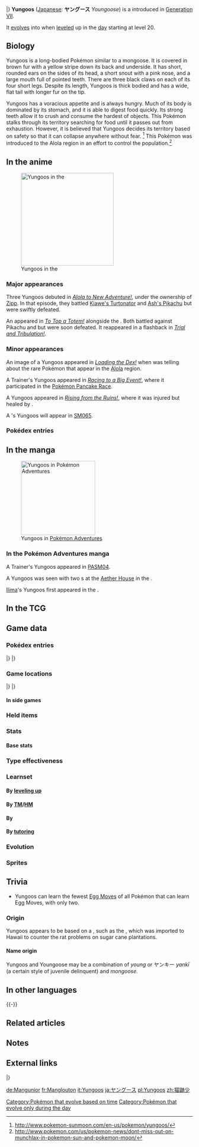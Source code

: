 {{PokémonPrevNext/Head|type=Normal}}
{{PokémonPrevNext/Pokémon|type=Normal|prevnum=733|prev=Toucannon|nextnum=735|next=Gumshoos}}
|}
{{Pokémon Infobox
|name=Yungoos
|jname=ヤングース
|tmname=Youngoose
|jtranslit=Yangūsu
|ndex=734
|type1=Normal
|category=Loitering
|height-ftin=1'04"
|height-m=0.4
|weight-lbs=13.2
|weight-kg=6.0
|adex=013
|abilityn=d
|ability1=Stakeout
|ability2=Strong Jaw
|abilityd=Adaptability
|egggroupn=1
|egggroup1=Field
|eggcycles=15
|evtotal=1
|evat=1
|expyield=51
|lv100exp=1,000,000
|gendercode=127
|color=Brown
|catchrate=255
|body=08
|pokefordex=yungoos
|generation=7
|friendship=70
}}
'''Yungoos''' ([[List of Japanese Pokémon names|Japanese]]: '''ヤングース''' ''Youngoose'') is a {{type|Normal}} {{OBP|Pokémon|species}} introduced in [[Generation VII]].

It [[Evolution|evolves]] into {{p|Gumshoos}} when [[level]]ed up in the [[Time|day]] starting at level 20.

==Biology==
Yungoos is a long-bodied Pokémon similar to a mongoose. It is covered in brown fur with a yellow stripe down its back and underside. It has short, rounded ears on the sides of its head, a short snout with a pink nose, and a large mouth full of pointed teeth. There are three black claws on each of its four short legs. Despite its length, Yungoos is thick bodied and has a wide, flat tail with longer fur on the tip.

Yungoos has a voracious appetite and is always hungry. Much of its body is dominated by its stomach, and it is able to digest food quickly. Its strong teeth allow it to crush and consume the hardest of objects. This Pokémon stalks through its territory searching for food until it passes out from exhaustion. However, it is believed that Yungoos decides its territory based on safety so that it can collapse anywhere without fear. <ref>http://www.pokemon-sunmoon.com/en-us/pokemon/yungoos/</ref> This Pokémon was introduced to the Alola region in an effort to control the {{p|Rattata}} population.<ref>http://www.pokemon.com/us/pokemon-news/dont-miss-out-on-munchlax-in-pokemon-sun-and-pokemon-moon/</ref>

==In the anime==
[[File:Yungoos anime.png|thumb|left|250px|Yungoos in the {{pkmn|anime}}]]
===Major appearances===
Three Yungoos debuted in ''[[SM001|Alola to New Adventure!]]'', under the ownership of [[Zipp]]. In that episode, they battled [[Kiawe's Turtonator]] and [[Ash's Pikachu]] but were swiftly defeated.

An {{DL|Totem Pokémon|Ally Yungoos}} appeared in ''[[SM009|To Top a Totem!]]'' alongside the {{DL|Totem Pokémon|Totem Gumshoos}}. Both battled against Pikachu and {{AP|Rowlet}} but were soon defeated. It reappeared in a flashback in ''[[SM010|Trial and Tribulation!]]''.

===Minor appearances===
An image of a Yungoos appeared in ''[[SM003|Loading the Dex!]]'' when {{an|Giovanni}} was telling {{TRT}} about the rare Pokémon that appear in the [[Alola]] region.

A Trainer's Yungoos appeared in ''[[SM013|Racing to a Big Event!]]'', where it participated in the [[Pokémon Pancake Race]].

A Yungoos appeared in ''[[SM037|Rising from the Ruins!]]'', where it was injured but healed by {{DL|Recurring wild Pokémon in the anime|Tapu Lele}}.

A {{tc|Team Skull Grunt}}'s Yungoos will appear in [[SM065]].

===Pokédex entries===
{{Animedexheader|Alola}}
{{Animedexbody|SM009|Yungoos and Gumshoos|Rotom Pokédex|Yungoos, the Loitering Pokémon. {{p|Gumshoos}}, the Stakeout Pokémon. Both are {{t|Normal}} types. Yungoos have sturdy fangs and jaws, and when they evolve into Gumshoos, they gain a certain tenacity and patience.}}
{{Animedexfooter/Pokémon|''Sun & Moon''|Alola}}

==In the manga==
[[File:Preschooler Yungoos Adventures.png|thumb|200px|right|Yungoos in [[Pokémon Adventures]]]]
===In the Pokémon Adventures manga===
A Trainer's Yungoos appeared in [[PASM04]].

A Yungoos was seen with two {{tc|Preschooler}}s at the [[Aether House]] in the {{chap|Sun & Moon}}.

[[Ilima]]'s Yungoos first appeared in the {{chap|Sun & Moon}}.

==In the TCG==
{{main|Yungoos (TCG)}}

==Game data==
===Pokédex entries===
{{Dex/Header|type=Normal}}
{{Dex/NA|gen=VII}}
{{Dex/Gen|gen=VII}}
{{Dex/Entry1|v=Sun|entry=With its sharp fangs, it will bite anything. It did not originally live in Alola but was imported from another region.}}
{{Dex/Entry1|v=Moon|entry=It wanders around in a never-ending search for food. At dusk, it collapses from exhaustion and falls asleep on the spot.}}
{{Dex/Entry1|v=Ultra Sun|entry=Its stomach takes up most of its long torso. It's a big eater, so the amount Trainers have to spend on its food is no laughing matter.}}
{{Dex/Entry1|v=Ultra Moon|entry=Although it will eat anything, it prefers fresh living things, so it marches down streets in search of prey.}}
|}
|}
{{Dex/Footer}}

===Game locations===
{{Availability/Header|type=Normal}}
{{Availability/NA|gen=VII}}
{{Availability/Gen|gen=VII}}
{{Availability/Entry1|1|v=Sun|area=[[Route]]s {{rtn|1|Alola}}, {{rtn|2|Alola}}, {{rtn|3|Alola}}, {{rtn|4|Alola}}, {{rtn|6|Alola}}, {{rtn|8|Alola}}, [[Hau'oli City]], [[Kala'e Bay]]{{Sup/t|D}}<br/>[[Verdant Cavern]]}}
{{Availability/Entry1|1|v=Moon|area=[[Route]]s {{rtn|1|Alola}}, {{rtn|2|Alola}}, {{rtn|3|Alola}}, {{rtn|4|Alola}}, {{rtn|6|Alola}}, {{rtn|8|Alola}}, [[Hau'oli City]], [[Kala'e Bay]]{{Sup/t|D}}}}
{{Availability/Entry1|1|v=Ultra Sun|area=[[Route]]s {{rtn|1|Alola}}, {{rtn|2|Alola}}, {{rtn|4|Alola}}, {{rtn|6|Alola}}, {{rtn|8|Alola}}, [[Kala'e Bay]]{{Sup/t|D}}<br/>[[Verdant Cavern]]}}
{{Availability/Entry1|1|v=Ultra Moon|area=[[Route]]s {{rtn|1|Alola}}, {{rtn|2|Alola}}, {{rtn|4|Alola}}, {{rtn|6|Alola}}, {{rtn|8|Alola}}, [[Kala'e Bay]]{{Sup/t|D}}}}
|}
|}
{{Availability/Footer}}

====In side games====

===Held items===
{{HeldItems
|type=Normal
|sm1=Pecha Berry|sm1type=Berry|sm1rar=5
|usum1=Pecha Berry|usum1type=Berry|usum1rar=5
}}

===Stats===
====Base stats====
{{Stats
|type=Normal
|HP=48
|Attack=70
|Defense=30
|SpAtk=30
|SpDef=30
|Speed=45}}

===Type effectiveness===
{{TypeEffectiveness
|type1=Normal
|Normal=100
|Fighting=200
|Flying=100
|Poison=100
|Ground=100
|Rock=100
|Bug=100
|Ghost=0
|Steel=100
|Fire=100
|Water=100
|Grass=100
|Electric=100
|Psychic=100
|Ice=100
|Dragon=100
|Dark=100
|Fairy=100
|notes=yes
|normal=yes
|newghost=1}}

===Learnset===
====By [[Level|leveling up]]====
{{learnlist/levelh/7|Yungoos|Normal|Normal|7}}
{{learnlist/level7|1|Tackle|Normal|Physical|40|100|35||'''}}
{{learnlist/level7|3|Leer|Normal|Status|—|100|30}}
{{learnlist/level7|7|Pursuit|Dark|Physical|40|100|20}}
{{learnlist/level7|10|Sand Attack|Ground|Status|—|100|15}}
{{learnlist/level7|13|Odor Sleuth|Normal|Status|—|—|40}}
{{learnlist/level7|16|Bide|Normal|Physical|—|—|10}}
{{learnlist/level7|19|Bite|Dark|Physical|60|100|25}}
{{learnlist/level7|22|Mud-Slap|Ground|Special|20|100|10}}
{{learnlist/level7|25|Super Fang|Normal|Physical|—|90|10}}
{{learnlist/level7|28|Take Down|Normal|Physical|90|85|20||'''}}
{{learnlist/level7|31|Scary Face|Normal|Status|—|100|10}}
{{learnlist/level7|34|Crunch|Dark|Physical|80|100|15}}
{{learnlist/level7|37|Hyper Fang|Normal|Physical|80|90|15||'''}}
{{learnlist/level7|40|Yawn|Normal|Status|—|100|10}}
{{learnlist/level7|43|Thrash|Normal|Physical|120|100|10||'''}}
{{learnlist/level7|46|Rest|Psychic|Status|—|—|10}}
{{learnlist/levelf/7|Yungoos|Normal|Normal|7}}

====By [[TM]]/[[HM]]====
{{learnlist/tmh/7|Yungoos|Normal|Normal|7}}
{{learnlist/tm7|TM01|Work Up|Normal|Status|—|—|30}}
{{learnlist/tm7|TM06|Toxic|Poison|Status|—|90|10}}
{{learnlist/tm7|TM10|Hidden Power|Normal|Special|60|100|15}}
{{learnlist/tm7|TM12|Taunt|Dark|Status|—|100|20}}
{{learnlist/tm7|TM17|Protect|Normal|Status|—|—|10}}
{{learnlist/tm7|TM21|Frustration|Normal|Physical|—|100|20||'''}}
{{learnlist/tm7|TM26|Earthquake|Ground|Physical|100|100|10}}
{{learnlist/tm7|TM27|Return|Normal|Physical|—|100|20||'''}}
{{learnlist/tm7|TM32|Double Team|Normal|Status|—|—|15}}
{{learnlist/tm7|TM37|Sandstorm|Rock|Status|—|—|10}}
{{learnlist/tm7|TM39|Rock Tomb|Rock|Physical|60|95|15}}
{{learnlist/tm7|TM41|Torment|Dark|Status|—|100|15}}
{{learnlist/tm7|TM42|Facade|Normal|Physical|70|100|20||'''}}
{{learnlist/tm7|TM44|Rest|Psychic|Status|—|—|10}}
{{learnlist/tm7|TM45|Attract|Normal|Status|—|100|15}}
{{learnlist/tm7|TM46|Thief|Dark|Physical|60|100|25}}
{{learnlist/tm7|TM48|Round|Normal|Special|60|100|15||'''}}
{{learnlist/tm7|TM49|Echoed Voice|Normal|Special|40|100|15||'''}}
{{learnlist/tm7|TM66|Payback|Dark|Physical|50|100|10}}
{{learnlist/tm7|TM87|Swagger|Normal|Status|—|85|15}}
{{learnlist/tm7|TM88|Sleep Talk|Normal|Status|—|—|10}}
{{learnlist/tm7|TM89|U-turn|Bug|Physical|70|100|20}}
{{learnlist/tm7|TM90|Substitute|Normal|Status|—|—|10}}
{{learnlist/tm7|TM100|Confide|Normal|Status|—|—|20}}
{{learnlist/tmf/7|Yungoos|Normal|Normal|7}}

====By {{pkmn|breeding}}====
{{learnlist/breedh/7|Yungoos|Normal|Normal|7}}
{{learnlist/breed7|{{MSP|024|Arbok}}{{MSP|058|Growlithe}}{{MSP|059|Arcanine}}{{MSP|136|Flareon}}{{MSP|209|Snubbull}}{{MSP|210|Granbull}}<br>{{MSP|228|Houndour}}{{MSP|229|Houndoom}}{{MSP|232|Donphan}}{{MSP|262|Mightyena}}{{MSP|295|Exploud}}{{MSP|310|Manectric}}<br>{{MSP|450|Hippowdon}}{{MSP|508|Stoutland}}{{MSP|554|Darumaka}}{{MSP|555|Darmanitan}}{{MSP|667|Litleo}}{{MSP|668|Pyroar}}<br>{{MSP|725|Litten}}{{MSP|726|Torracat}}{{MSP|727|Incineroar}}|Fire Fang|Fire|Physical|65|95|15|{{sup/7|USUM}}}}
{{learnlist/breed7|{{MSP|024|Arbok}}{{MSP|209|Snubbull}}{{MSP|210|Granbull}}{{MSP|221|Piloswine}}{{MSP|262|Mightyena}}{{MSP|295|Exploud}}<br>{{MSP|365|Walrein}}{{MSP|419|Floatzel}}{{MSP|450|Hippowdon}}{{MSP|471|Glaceon}}{{MSP|473|Mamoswine}}{{MSP|508|Stoutland}}|Ice Fang|Ice|Physical|65|95|15|{{sup/7|USUM}}}}
{{learnlist/breed7|{{MSP|133|Eevee}}{{MSP|134|Vaporeon}}{{MSP|135|Jolteon}}{{MSP|136|Flareon}}{{MSP|196|Espeon}}{{MSP|197|Umbreon}}<br>{{MSP|470|Leafeon}}{{MSP|471|Glaceon}}{{MSP|700|Sylveon}}{{MSP|190|Aipom}}{{MSP|424|Ambipom}}{{MSP|231|Phanpy}}<br>{{MSP|417|Pachirisu}}{{MSP|506|Lillipup}}{{MSP|507|Herdier}}{{MSP|508|Stoutland}}{{MSP|572|Minccino}}|Last Resort|Normal|Physical|140|100|5||'''}}
{{learnlist/breed7|{{MSP|335|Zangoose}}{{MSP|461|Weavile}}{{MSP|501|Oshawott}}{{MSP|502|Dewott}}{{MSP|503|Samurott}}{{MSP|626|Bouffalant}}|Revenge|Fighting|Physical|60|100|10}}
{{learnlist/breed7|{{MSP|024|Arbok}}{{MSP|059|Arcanine}}{{MSP|135|Jolteon}}{{MSP|209|Snubbull}}{{MSP|210|Granbull}}{{MSP|229|Houndoom}}<br>{{MSP|232|Donphan}}{{MSP|262|Mightyena}}{{MSP|295|Exploud}}{{MSP|309|Electrike}}{{MSP|310|Manectric}}{{MSP|403|Shinx}}<br>{{MSP|404|Luxio}}{{MSP|405|Luxray}}{{MSP|450|Hippowdon}}{{MSP|508|Stoutland}}|Thunder Fang|Electric|Physical|65|95|15|{{sup/7|USUM}}}}
{{learnlist/breedf/7|Yungoos|Normal|Normal|7}}

====By [[Move Tutor|tutoring]]====
{{learnlist/tutorh/7|Yungoos|Normal|Normal|7}}
{{learnlist/tutor7|Endeavor|Normal|Physical|—|100|5|||no|yes}}
{{learnlist/tutor7|Iron Tail|Steel|Physical|100|75|15|||no|yes}}
{{learnlist/tutor7|Last Resort|Normal|Physical|140|100|5||'''|no|yes}}
{{learnlist/tutor7|Shock Wave|Electric|Special|60|—|20|||no|yes}}
{{learnlist/tutor7|Snore|Normal|Special|50|100|15||'''|no|yes}}
{{learnlist/tutor7|Stomping Tantrum|Ground|Physical|75|100|10|||no|yes}}
{{learnlist/tutor7|Super Fang|Normal|Physical|—|90|10|||no|yes}}
{{learnlist/tutor7|Uproar|Normal|Special|90|100|10||'''|no|yes}}
{{learnlist/tutorf/7|Yungoos|Normal|Normal|7}}
<!--
===Side game data===-->

===Evolution===
{{Evobox-2
|type1=Normal
|pictype=art
|no1=734
|name1=Yungoos
|type1-1=Normal
|evo1={{bag|Rare Candy}}<br>{{color2|000|Level|Level 20}}<br><small>in the {{color2|000|Time|day}}</small>
|no2=735
|name2=Gumshoos
|type1-2=Normal
}}

===Sprites===
{{Spritebox/Header|type=Normal}}
{{Spritebox/NA|gen=VII}}
{{Spritebox/7|ndex=734}}
{{Spritebox/Footer|734|Yungoos}}

==Trivia==
* Yungoos can learn the fewest [[Egg Move]]s of all Pokémon that can learn Egg Moves, with only two.

===Origin===
Yungoos appears to be based on a {{wp|mongoose}}, such as the {{wp|small Asian mongoose}}, which was imported to Hawaii to counter the rat problems on sugar cane plantations.

====Name origin====
Yungoos and Youngoose may be a combination of ''young'' or ヤンキー ''yankī'' (a certain style of juvenile delinquent) and ''mongoose''.

==In other languages==
{{Other languages|type=Normal|type2=Normal
|ja=ヤングース ''Youngoose''|jameaning=From ''young'', {{tt|ヤンキー ''yankī''|juvenile delinquent}}, and ''mongoose''
|fr=Manglouton|frmeaning=From {{tt|''mangouste''|mongoose}} and {{tt|''glouton''|glutton}}
|es=Yungoos|esmeaning=Same as English name
|de=Mangunior|demeaning=From {{tt|''Manguste''|mongoose}} and ''Junior''
|it=Yungoos|itmeaning=Same as English name
|ko=영구스 ''Yeongguseu''|komeaning=Transliteration of its Japanese name
|zh_cmn=貓鼬少 / 猫鼬少 ''Māoyòushào''|zh_cmnmeaning=From {{tt|貓鼬 / 猫鼬 ''māoyòu''|mongoose}} and {{tt|少 ''shào''|young; young master}} or {{tt|惡少 / 恶少 ''èshào''|ruffian}}
|zh_yue=貓鼬少 ''Māauyauhsiu''|zh_yuemeaning=From {{tt|貓鼬 ''māauyauh''|mongoose}} and {{tt|少 ''siu''|young; young master}} or {{tt|惡少 / 恶少 ''oksiu''|ruffian}}
|ru=Янгус ''Yangus''|rumeaning=Transcription of English name}}
{{-}}

==Related articles==

==Notes==
<references/>

==External links==
{{PokémonPrevNext/Head|type=Normal}}
{{PokémonPrevNext/Pokémon|type=Normal|prevnum=733|prev=Toucannon|nextnum=735|next=Gumshoos}}
|}
{{Project Pokédex notice}}

[[Category:Pokémon that evolve based on time]]
[[Category:Pokémon that evolve only during the day]]

[[de:Mangunior]]
[[fr:Manglouton]]
[[it:Yungoos]]
[[ja:ヤングース]]
[[pl:Yungoos]]
[[zh:猫鼬少]]